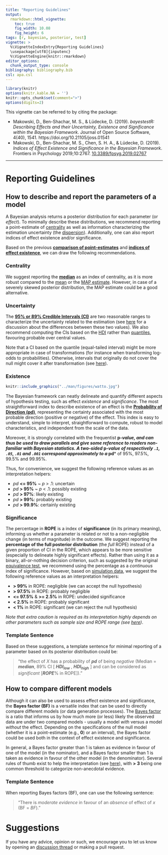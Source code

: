```yaml
---
title: "Reporting Guidelines"
output: 
  rmarkdown::html_vignette:
    toc: true
    fig_width: 10.08
    fig_height: 6
tags: [r, bayesian, posterior, test]
vignette: >
  %\VignetteIndexEntry{Reporting Guidelines}
  \usepackage[utf8]{inputenc}
  %\VignetteEngine{knitr::rmarkdown}
editor_options: 
  chunk_output_type: console
bibliography: bibliography.bib
csl: apa.csl
---
```


```r
library(knitr)
options(knitr.kable.NA = '')
knitr::opts_chunk$set(comment=">")
options(digits=2)
```


This vignette can be referred to by citing the package:

- Makowski, D., Ben-Shachar, M. S., \& Lüdecke, D. (2019). *bayestestR: Describing Effects and their Uncertainty, Existence and Significance within the Bayesian Framework*. Journal of Open Source Software, 4(40), 1541. https://doi.org/10.21105/joss.01541
- Makowski, D., Ben-Shachar, M. S., Chen, S. H. A., \& Lüdecke, D. (2019). *Indices of Effect Existence and Significance in the Bayesian Framework*. Frontiers in Psychology 2019;10:2767. [10.3389/fpsyg.2019.02767](https://doi.org/10.3389/fpsyg.2019.02767)

---

# Reporting Guidelines

## How to describe and report the parameters of a model

A Bayesian analysis returns a posterior distribution for each parameter (or
*effect*). To minimally describe these distributions, we recommend reporting a
point-estimate of [centrality](https://en.wikipedia.org/wiki/Central_tendency)
as well as information characterizing the estimation uncertainty (the
[dispersion](https://en.wikipedia.org/wiki/Statistical_dispersion)).
Additionally, one can also report indices of effect existence and/or
significance.

Based on the previous [**comparison of point-estimates**](https://easystats.github.io/bayestestR/articles/web_only/indicesEstimationComparison.html)
and [**indices of effect existence**](https://www.frontiersin.org/articles/10.3389/fpsyg.2019.02767/full),
we can draw the following recommendations.

### **Centrality**

We suggest reporting the
[**median**](https://easystats.github.io/bayestestR/reference/point_estimate.html)
as an index of centrality, as it is more robust compared to the
[mean](https://easystats.github.io/bayestestR/reference/point_estimate.html) or
the [MAP
estimate](https://easystats.github.io/bayestestR/reference/map_estimate.html).
However, in case of a severely skewed posterior distribution, the MAP estimate
could be a good alternative.
 

### **Uncertainty** 

The [**95\% or 89\% Credible Intervals (CI)**](https://easystats.github.io/bayestestR/articles/credible_interval.html)
are two reasonable ranges to characterize the uncertainty related to the
estimation (see [here](https://easystats.github.io/bayestestR/articles/credible_interval.html) for a discussion about the differences between these two values). We also recommend computing the CIs based on the [HDI](https://easystats.github.io/bayestestR/reference/hdi.html) rather than [quantiles](https://easystats.github.io/bayestestR/reference/ci.html), favouring
probable over central values.

Note that a CI based on the quantile (equal-tailed interval) might be more
appropriate in case of transformations (for instance when transforming log-odds
to probabilities). Otherwise, intervals that originally do not cover the null
might cover it after transformation (see
[here](https://easystats.github.io/bayestestR/articles/credible_interval.html#different-types-of-cis)).


### **Existence** 

```r
knitr::include_graphics("../man/figures/watto.jpg")
```

The Bayesian framework can neatly delineate and quantify different aspects of
hypothesis testing, such as effect *existence* and *significance*. The most
straightforward index to describe existence of an effect is the [**Probability of Direction (pd)**](https://easystats.github.io/bayestestR/articles/probability_of_direction.html),
representing the certainty associated with the most probable direction (positive
or negative) of the effect. This index is easy to understand, simple to
interpret, straightforward to compute, robust to model characteristics, and
independent from the scale of the data.

Moreover, it is strongly correlated with the frequentist **p*-value**, and can
thus be used to draw parallels and give some reference to readers non-familiar
with Bayesian statistics. A **two-sided *p*-value** of respectively `.1`, `.05`,
`.01` and `.001` correspond approximately to a ***pd*** of 95\%, 97.5\%,
99.5\% and 99.95\%. 

Thus, for convenience, we suggest the following reference values as an
interpretation helpers:

  - *pd* **\<= 95\%** ~ *p* \> .1: uncertain
  - *pd* **\> 95\%** ~ *p* \< .1: possibly existing
  - *pd* **\> 97\%**: likely existing
  - *pd* **\> 99\%**: probably existing
  - *pd* **\> 99.9\%**: certainly existing

### **Significance** 

The percentage in **ROPE** is a index of **significance** (in its primary
meaning), informing us whether a parameter is related or not to a
non-negligible change (in terms of magnitude) in the outcome. We suggest
reporting the **percentage of the full posterior distribution** (the *full*
ROPE) instead of a given proportion of CI in the ROPE, which appears to be more
sensitive (especially to delineate highly significant effects). Rather than
using it as a binary, all-or-nothing decision criterion, such as suggested by
the original [equivalence test](https://easystats.github.io/bayestestR/articles/region_of_practical_equivalence.html#equivalence-test),
we recommend using the percentage as a *continuous* index of significance.
However, based on [simulation data](https://www.frontiersin.org/articles/10.3389/fpsyg.2019.02767/full), we
suggest the following reference values as an interpretation helpers:


  - **\> 99\%** in ROPE: negligible (we can accept the null hypothesis)
  - **\> 97.5\%** in ROPE: probably negligible
  - **\<= 97.5\%** \& **\>= 2.5\%** in ROPE: undecided significance
  - **\< 2.5\%** in ROPE: probably significant
  - **\< 1\%** in ROPE: significant (we can reject the null hypothesis)


*Note that extra caution is required as its interpretation highly depends on other parameters such as sample size and ROPE range (see [here](https://easystats.github.io/bayestestR/articles/region_of_practical_equivalence.html#sensitivity-to-parameters-scale))*.


### **Template Sentence** 

Based on these suggestions, a template sentence for minimal reporting of a
parameter based on its posterior distribution could be:

> "the effect of *X* has a probability of ***pd*** of being *negative* (Median =
***median***, 89\% CI [ ***HDI<sub>low</sub>*** , ***HDI<sub>high</sub>*** ] and
can be considered as *significant* [***ROPE***\% in ROPE])."

## How to compare different models

Although it can also be used to assess effect existence and significance, the
**Bayes factor (BF)** is a versatile index that can be used to directly compare
different models (or data generation processes). The [Bayes factor](https://easystats.github.io/bayestestR/articles/bayes_factors.html) is a
ratio that informs us by how much more (or less) likely the observed data are
under two compared models - usually a model *with* versus a model *without* the
effect. Depending on the specifications of the null model (whether it is a
point-estimate (e.g., **0**) or an interval), the Bayes factor could be used
both in the context of effect existence and significance.

In general, a Bayes factor greater than 1 is taken as evidence in favour of one
of the model (in the nominator), and a Bayes factor smaller than 1 is taken as
evidence in favour of the other model (in the denominator). Several rules of
thumb exist to help the interpretation (see
[here](https://easystats.github.io/effectsize/reference/interpret_bf.html)),
with **\> 3** being one common threshold to categorize non-anecdotal evidence.
 

### **Template Sentence** 

When reporting Bayes factors (BF), one can use the following sentence: 

> "There is *moderate evidence* in favour of an *absence* of effect of *x* (BF = *BF*)."

# Suggestions

If you have any advice, opinion or such, we encourage you to let us know by
opening an [discussion thread](https://github.com/easystats/bayestestR/issues)
or making a pull request.
